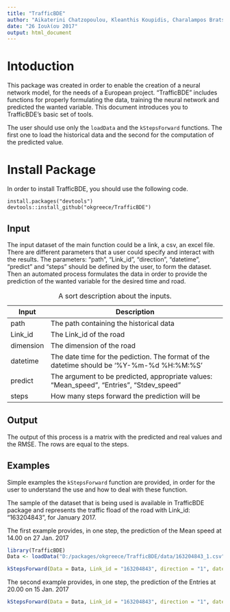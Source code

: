 ```yaml
---
title: "TrafficBDE"
author: "Aikaterini Chatzopoulou, Kleanthis Koupidis, Charalampos Bratsas"
date: "26 Ιουλίου 2017"
output: html_document
---
```


# Intoduction

This package was created in order to enable the creation of a neural network model, for the needs of a European project. “TrafficBDE” includes functions for properly formulating the data, training the neural network and predicted the wanted variable. This document introduces you to TrafficBDE's basic set of tools.

The user should use only the `loadData` and the `kStepsForward` functions. The first one to load the historical data and the second for the computation of the predicted value.

# Install Package

In order to install TrafficBDE, you should use the following code.

```
install.packages("devtools")
devtools::install_github("okgreece/TrafficBDE")
```

## Input

The input dataset of the main function could be a link, a csv, an excel file. There are different parameters that a user could specify and interact with the results. The parameters: "path", "Link_id", "direction", "datetime", "predict" and "steps" should be defined by the user, to form the dataset. Then an automated process formulates the data in order to provide the prediction of the wanted variable for the desired time and road.

+-------------+--------------------------------------------------------------------------------------------+
| Input       | Description                                                                                |
+=============+============================================================================================+
| path        | The path containing the historical data                                                    |
+-------------+--------------------------------------------------------------------------------------------+
| Link_id     | The Link_id of the road                                                                    |
+-------------+--------------------------------------------------------------------------------------------+
| dimension   | The dimension of the road                                                                  |
+-------------+--------------------------------------------------------------------------------------------+
| datetime    | The date time for the pediction. The format of the datetime should be '%Y-%m-%d %H:%M:%S'  |
+-------------+--------------------------------------------------------------------------------------------+
| predict     | The argument to be predicted, appropriate values: "Mean_speed", "Entries", "Stdev_speed"   |
+-------------+--------------------------------------------------------------------------------------------+
| steps       | How many steps forward the prediction will be                                              |
+-------------+--------------------------------------------------------------------------------------------+

Table: A sort description about the inputs. 

## Output
The output of this process is a matrix with the predicted and real values and the RMSE. The rows are equal to the steps.

## Examples
Simple examples the `kStepsForward` function are provided, in order for the user to understand the use and how to deal with these function.

The sample of the dataset that is being used is available in TrafficBDE package and represents the traffic fload of the road with Link_id: "163204843", for January 2017.

The first example provides, in one step, the prediction of the Mean speed at 14.00 on 27 Jan. 2017

```r
library(TrafficBDE)
Data <- loadData("D:/packages/okgreece/TrafficBDE/data/163204843_1.csv")

kStepsForward(Data = Data, Link_id = "163204843", direction = "1", datetime = "2017-01-27 14:00:00", predict = "Mean_speed", steps = 1)
```

The second example provides, in one step, the prediction of the Entries at 20.00 on 15 Jan. 2017

```r
kStepsForward(Data = Data, Link_id = "163204843", direction = "1", datetime = "2017-01-15 20:00:00", predict = "Entries", steps = 1)
```
